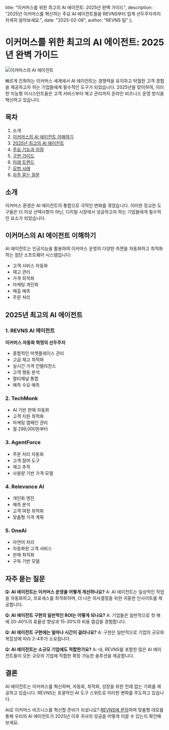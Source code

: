   title: "이커머스를 위한 최고의 AI 에이전트: 2025년 완벽 가이드",
  description: "2025년 이커머스를 혁신하는 주요 AI 에이전트들을 REVNS부터 업계 선두주자까지 자세히 알아보세요.",
  date: "2025-02-08",
  author: "REVNS 팀"
};

# 이커머스를 위한 최고의 AI 에이전트: 2025년 완벽 가이드

![이커머스의 AI 에이전트](/images/blog/ai-agents-ecommerce.jpeg)

빠르게 진화하는 이커머스 세계에서 AI 에이전트는 경쟁력을 유지하고 탁월한 고객 경험을 제공하고자 하는 기업들에게 필수적인 도구가 되었습니다. 2025년을 맞이하여, 이러한 지능형 어시스턴트들은 고객 서비스부터 재고 관리까지 온라인 비즈니스 운영 방식을 혁신하고 있습니다.

## 목차

1. 소개
2. [이커머스의 AI 에이전트 이해하기](#ai-agents-understanding)
3. [2025년 최고의 AI 에이전트](#top-ai-agents)
4. [주요 기능과 이점](#key-features)
5. [구현 가이드](#implementation-guide)
6. [미래 트렌드](#future-trends)
7. [모범 사례](#best-practices)
8. [자주 묻는 질문](#faq)

## 소개

이커머스 환경은 AI 에이전트의 통합으로 극적인 변화를 겪었습니다. 이러한 정교한 도구들은 더 이상 선택사항이 아닌, 디지털 시장에서 성공하고자 하는 기업들에게 필수적인 요소가 되었습니다.

## 이커머스의 AI 에이전트 이해하기

AI 에이전트는 인공지능을 활용하여 이커머스 운영의 다양한 측면을 자동화하고 최적화하는 첨단 소프트웨어 시스템입니다:

- 고객 서비스 자동화
- 재고 관리
- 가격 최적화
- 마케팅 개인화
- 매출 예측
- 주문 처리

## 2025년 최고의 AI 에이전트

### 1. REVNS AI 에이전트
**이커머스 자동화 혁명의 선두주자**
- 종합적인 마켓플레이스 관리
- 고급 재고 최적화
- 실시간 가격 인텔리전스
- 고객 행동 분석
- 멀티채널 통합
- 예측 수요 예측

### 2. TechMonk
- AI 기반 판매 자동화
- 고객 지원 최적화
- 마케팅 캠페인 관리
- 월 299,000원부터

### 3. AgentForce
- 주문 처리 자동화
- 고객 참여 도구
- 재고 추적
- 사용량 기반 가격 모델

### 4. Relevance AI
- 개인화 엔진
- 예측 분석
- 고객 여정 최적화
- 맞춤형 가격 계획

### 5. OneAI
- 자연어 처리
- 자동화된 고객 서비스
- 판매 최적화
- 구독 기반 모델

## 자주 묻는 질문

**Q: AI 에이전트는 이커머스 운영을 어떻게 개선하나요?**
A: AI 에이전트는 일상적인 작업을 자동화하고, 프로세스를 최적화하며, 더 나은 의사결정을 위한 귀중한 인사이트를 제공합니다.

**Q: AI 에이전트 구현의 일반적인 ROI는 어떻게 되나요?**
A: 기업들은 일반적으로 첫 해에 20-40%의 효율성 향상과 15-30%의 비용 절감을 경험합니다.

**Q: AI 에이전트 구현에는 얼마나 시간이 걸리나요?**
A: 구현은 일반적으로 기업의 규모와 복잡성에 따라 2-4주가 소요됩니다.

**Q: AI 에이전트는 소규모 기업에도 적합한가요?**
A: 네, REVNS를 포함한 많은 AI 에이전트들이 모든 규모의 기업에 적합한 확장 가능한 솔루션을 제공합니다.

## 결론

AI 에이전트는 이커머스를 혁신하며, 자동화, 최적화, 성장을 위한 전례 없는 기회를 제공하고 있습니다. REVNS는 포괄적인 AI 도구 스위트로 이러한 변화를 주도하고 있습니다.

AI로 이커머스 비즈니스를 혁신할 준비가 되셨나요? [REVNS에 문의](https://www.revns.com/contact)하여 맞춤형 데모를 통해 우리의 AI 에이전트가 2025년 이후 귀사의 성공을 어떻게 이끌 수 있는지 확인해보세요. 